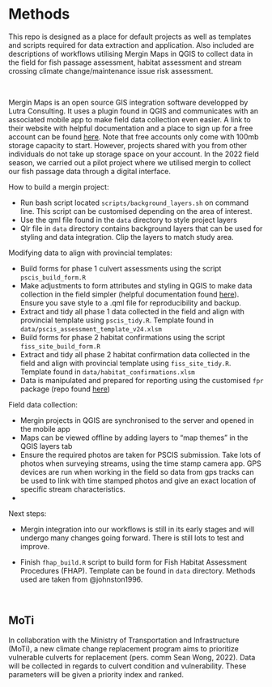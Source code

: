 # Methods

This repo is designed as a place for default projects as well as templates and scripts required for data extraction and application. Also included are descriptions of workflows utilising Mergin Maps in QGIS to collect data in the field for fish passage assessment, habitat assessment and stream crossing climate change/maintenance issue risk assessment.

<br>

Mergin Maps is an open source GIS integration software developped by Lutra Consulting. It uses a plugin found in QGIS and communicates with an associated mobile app to make field data collection even easier. A link to their website with helpful documentation and a place to sign up for a free account can be found [here](https://merginmaps.com/?gclid=Cj0KCQjwnvOaBhDTARIsAJf8eVPAtSEg0pF915dFv6b4kge16gvwTRnX75S0gEB4Xj2wRZevorN3n3EaAhSrEALw_wcB). Note that free accounts only come with 100mb storage capacity to start. However, projects shared with you from other individuals do not take up storage space on your account. In the 2022 field season, we carried out a pilot project where we utilised mergin to collect our fish passage data through a digital interface.

How to build a mergin project:

-   Run bash script located `scripts/background_layers.sh` on command line. This script can be customised depending on the area of interest.
-   Use the qml file found in the `data` directory to style project layers
-   Qlr file in `data` directory contains background layers that can be used for styling and data integration. Clip the layers to match study area.

Modifying data to align with provincial templates:

-   Build forms for phase 1 culvert assessments using the script `pscis_build_form.R`
-   Make adjustments to form attributes and styling in QGIS to make data collection in the field simpler (helpful documentation found [here](https://merginmaps.com/docs/layer/settingup_forms/)). Ensure you save style to a .qml file for reproducibility and backup.
-   Extract and tidy all phase 1 data collected in the field and align with provincial template using `pscis_tidy.R`. Template found in `data/pscis_assessment_template_v24.xlsm`
-   Build forms for phase 2 habitat confirmations using the script `fiss_site_build_form.R`
-   Extract and tidy all phase 2 habitat confirmation data collected in the field and align with provincial template using `fiss_site_tidy.R`. Template found in `data/habitat_confirmations.xlsm`
-   Data is manipulated and prepared for reporting using the customised `fpr` package (repo found [here](https://github.com/NewGraphEnvironment/fpr))

Field data collection:

-   Mergin projects in QGIS are synchronised to the server and opened in the mobile app
-   Maps can be viewed offline by adding layers to "map themes" in the QGIS layers tab
-   Ensure the required photos are taken for PSCIS submission. Take lots of photos when surveying streams, using the time stamp camera app. GPS devices are run when working in the field so data from gps tracks can be used to link with time stamped photos and give an exact location of specific stream characteristics.
-   

Next steps:

-   Mergin integration into our workflows is still in its early stages and will undergo many changes going forward. There is still lots to test and improve.

-   Finish `fhap_build.R` script to build form for Fish Habitat Assessment Procedures (FHAP). Template can be found in `data` directory. Methods used are taken from @johnston1996.

<br>

## MoTi

In collaboration with the Ministry of Transportation and Infrastructure (MoTi), a new climate change replacement program aims to prioritize vulnerable culverts for replacement (pers. comm Sean Wong, 2022). Data will be collected in regards to culvert condition and vulnerability. These parameters will be given a priority index and ranked.
